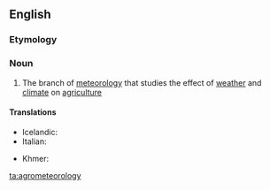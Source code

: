 ==English==

===Etymology===
{{prefix|agro|meteorology|lang=en}}

===Noun===
{{en-noun|-}}

# The branch of [[meteorology]] that studies the effect of [[weather]] and [[climate]]  on [[agriculture]]

====Translations====
{{trans-top|branch of meteorology dealing with agriculture}}
* Icelandic: {{t|is|búveðurfræði|f}}
* Italian: {{t+|it|agrometeorologia|f}}
{{trans-mid}}
* Khmer: {{t|km|កសិឧតុវិទ្យា|sc=Khmr|tr=ka’se’ u’to’ vityie}}
{{trans-bottom}}

[[ta:agrometeorology]]